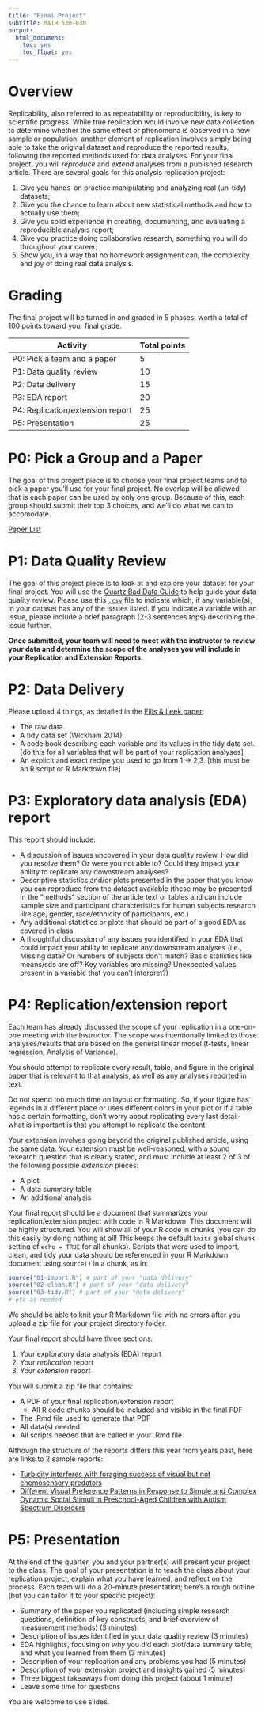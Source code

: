 ```yaml
---
title: "Final Project"
subtitle: MATH 530-630
output:
  html_document:
    toc: yes
    toc_float: yes
---
```



# Overview

Replicability, also referred to as repeatability or reproducibility, is key to scientific progress. While true replication would involve new data collection to determine whether the same effect or phenomena is observed in a new sample or population, another element of replication involves simply being able to take the original dataset and reproduce the reported results, following the reported methods used for data analyses. For your final project, you will *reproduce* and *extend* analyses from a published research article. There are several goals for this analysis replication project:

1) Give you hands-on practice manipulating and analyzing real (un-tidy) datasets;
2) Give you the chance to learn about new statistical methods and how to actually use them; 
3) Give you solid experience in creating, documenting, and evaluating a reproducible analysis report; 
4) Give you practice doing collaborative research, something you will do throughout your career; 
5) Show you, in a way that no homework assignment can, the complexity and joy of doing real data analysis. 

# Grading

The final project will be turned in and graded in 5 phases, worth a total of 100 points toward your final grade.

|Activity| Total points |
|--------| ------------|
| P0: Pick a team and a paper | 5 |
| P1: Data quality review | 10 |
| P2: Data delivery | 15 |
| P3: EDA report | 20 |
| P4: Replication/extension report | 25 |
| P5: Presentation | 25 |

# P0: Pick a Group and a Paper

The goal of this project piece is to choose your final project teams and to pick a paper you'll use for your final project. No overlap will be allowed - that is each paper can be used by only one group. Because of this, each group should submit their top 3 choices, and we'll do what we can to accomodate. 

[Paper List](project/P0-pick-papers/P0_Groups.html)

# P1: Data Quality Review

The goal of this project piece is to look at and explore your dataset for your final project. You will use the [Quartz Bad Data Guide](https://github.com/Quartz/bad-data-guide/) to help guide your data quality review. Please use this  [`.csv`](project/P1-data-quality-review/quartz-bad-data-checklist.csv) file to indicate which, if any variable(s), in your dataset has any of the issues listed. If you indicate a variable with an issue, please include a brief paragraph (2-3 sentences tops) describing the issue further.

**Once submitted, your team will need to meet with the instructor to review your data and determine the scope of the analyses you will include in your Replication and Extension Reports.**

<!-- The goal of this project piece is to look at and explore your dataset for your final project. You will use the [Quartz Bad Data Guide](https://github.com/Quartz/bad-data-guide/) to help guide your data quality review. Indicate which, if any variable(s), in your dataset has any of the issues listed. If you indicate a variable with an issue, please include a brief paragraph (2-3 sentences tops) describing the issue further.  -->


# P2: Data Delivery

Please upload 4 things, as detailed in the [Ellis & Leek paper](https://peerj.com/preprints/3139.pdf):

* The raw data.
* A tidy data set (Wickham 2014).
* A code book describing each variable and its values in the tidy data set. [do this for all variables that will be part of your replication analyses]
* An explicit and exact recipe you used to go from 1 -> 2,3. [this must be an R script or R Markdown file]


# P3: Exploratory data analysis (EDA) report

This report should include:

* A discussion of issues uncovered in your data quality review. How did you resolve them? Or were you not able to? Could they impact your ability to replicate any downstream analyses? 
* Descriptive statistics and/or plots presented in the paper that you know you can reproduce from the dataset available (these may be presented in the "methods" section of the article text or tables and can include sample size and participant characteristics for human subjects research like age, gender, race/ethnicity of participants, etc.) 
* Any additional statistics or plots that should be part of a good EDA as covered in class
* A thoughtful discussion of any issues you identified in your EDA that could impact your ability to replicate any downstream analyses (i.e., Missing data? Or numbers of subjects don't match? Basic statistics like means/sds are off? Key variables are missing? Unexpected values present in a variable that you can't interpret?)


# P4: Replication/extension report

Each team has already discussed the scope of your replication in a one-on-one meeting with the Instructor. The scope was intentionally limited to those analyses/results that are based on the general linear model (t-tests, linear regression, Analysis of Variance). 

You should attempt to replicate every result, table, and figure in the original paper that is relevant to that analysis, as well as any analyses reported in text.  

Do not spend too much time on layout or formatting. So, if your figure has legends in a different place or uses different colors in your plot or if a table has a certain formatting, don't worry about replicating every last detail- what is important is that you attempt to replicate the content.

Your extension involves going beyond the original published article, using the same data. Your extension must be well-reasoned, with a sound research question that is clearly stated, and must include at least 2 of 3 of the following possible *extension* pieces:

* A plot 
* A data summary table
* An additional analysis 

Your final report should be a document that summarizes your replication/extension project with code in R Markdown. This document will be highly structured. You will show all of your R code in chunks (you can do this easily by doing nothing at all! This keeps the default `knitr` global chunk setting of `echo = TRUE` for all chunks). Scripts that were used to import, clean, and tidy your data should be referenced in your R Markdown document using `source()` in a chunk, as in:

```r
source("01-import.R") # part of your "data delivery"
source("02-clean.R") # part of your "data delivery"
source("03-tidy.R") # part of your "data delivery"
# etc as needed
```

We should be able to knit your R Markdown file with no errors after you upload a zip file for your project directory folder.

Your final report should have three sections:

1. Your exploratory data analysis (EDA) report
1. Your *replication* report
1. Your *extension* report

You will submit a zip file that contains:

* A PDF of your final replication/extension report
    - All R code chunks should be included and visible in the final PDF
* The .Rmd file used to generate that PDF
* All data(s) needed
* All scripts needed that are called in your .Rmd file

Although the structure of the reports differs this year from years past, here are links to 2 sample reports:

* [Turbidity interferes with foraging success of visual but not chemosensory predators](final-examples/example1.pdf)
* [Different Visual Preference Patterns in Response to Simple and Complex Dynamic Social Stimuli in Preschool-Aged Children with Autism Spectrum Disorders](final-examples/example2.pdf)




# P5: Presentation

At the end of the quarter, you and your partner(s) will present your project to the class. The goal of your presentation is to teach the class about your replication project, explain what you have learned, and reflect on the process. Each team will do a 20-minute presentation; here's a rough outline (but you can tailor it to your specific project):

* Summary of the paper you replicated (including simple research questions, definition of key constructs, and brief overview of measurement methods) (3 minutes)
* Description of issues identified in your data quality review (3 minutes)
* EDA highlights, focusing on *why* you did each plot/data summary table, and what you learned from them (3 minutes)
* Description of your replication and any problems you had (5 minutes)
* Description of your extension project and insights gained (5 minutes)
* Three biggest takeaways from doing this project (about 1 minute)
* Leave some time for questions

You are welcome to use slides.







